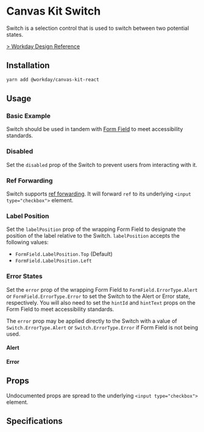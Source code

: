 


<Meta title="Components/Inputs/Switch" component={Switch} />

# Canvas Kit Switch

Switch is a selection control that is used to switch between two potential states.

[> Workday Design Reference](https://design.workday.com/components/inputs/switch)

## Installation

```sh
yarn add @workday/canvas-kit-react
```

## Usage

### Basic Example

Switch should be used in tandem with [Form Field](/components/inputs/form-field/) to meet
accessibility standards.

<ExampleCodeBlock code={Basic} />

### Disabled

Set the `disabled` prop of the Switch to prevent users from interacting with it.

<ExampleCodeBlock code={Disabled} />

### Ref Forwarding

Switch supports [ref forwarding](https://reactjs.org/docs/forwarding-refs.html). It will forward
`ref` to its underlying `<input type="checkbox">` element.

<ExampleCodeBlock code={RefForwarding} />

### Label Position

Set the `labelPosition` prop of the wrapping Form Field to designate the position of the label
relative to the Switch. `labelPosition` accepts the following values:

- `FormField.LabelPosition.Top` (Default)
- `FormField.LabelPosition.Left`

<ExampleCodeBlock code={LabelPosition} />

### Error States

Set the `error` prop of the wrapping Form Field to `FormField.ErrorType.Alert` or
`FormField.ErrorType.Error` to set the Switch to the Alert or Error state, respectively. You will
also need to set the `hintId` and `hintText` props on the Form Field to meet accessibility
standards.

The `error` prop may be applied directly to the Switch with a value of `Switch.ErrorType.Alert` or
`Switch.ErrorType.Error` if Form Field is not being used.

#### Alert

<ExampleCodeBlock code={Alert} />

#### Error

<ExampleCodeBlock code={Error} />

## Props

Undocumented props are spread to the underlying `<input type="checkbox">` element.

<ArgsTable of={Switch} />

## Specifications

<Specifications file="Switch.spec.ts" name="Switch" />
